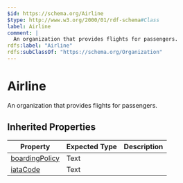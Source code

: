 ```yaml
---
$id: https://schema.org/Airline
$type: http://www.w3.org/2000/01/rdf-schema#Class
label: Airline
comment: |
  An organization that provides flights for passengers.
rdfs:label: "Airline"
rdfs:subClassOf: "https://schema.org/Organization"
---
```


# Airline

An organization that provides flights for passengers.

## Inherited Properties

| Property | Expected Type | Description |
| --- | --- | --- |
| [boardingPolicy](https://schema.org/boardingPolicy) | Text |  |
| [iataCode](https://schema.org/iataCode) | Text |  |

